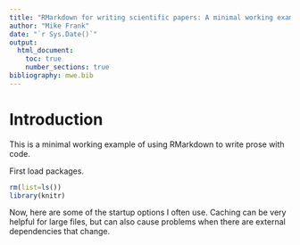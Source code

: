 ```yaml
---
title: "RMarkdown for writing scientific papers: A minimal working example"
author: "Mike Frank"
date: "`r Sys.Date()`"
output: 
  html_document:
    toc: true
    number_sections: true
bibliography: mwe.bib
---
```

  
# Introduction

This is a minimal working example of using RMarkdown to write prose with code. 

First load packages. 

```r
rm(list=ls())
library(knitr)
```

Now, here are some of the startup options I often use. Caching can be very helpful for large files, but can also cause problems when there are external dependencies that change. 
